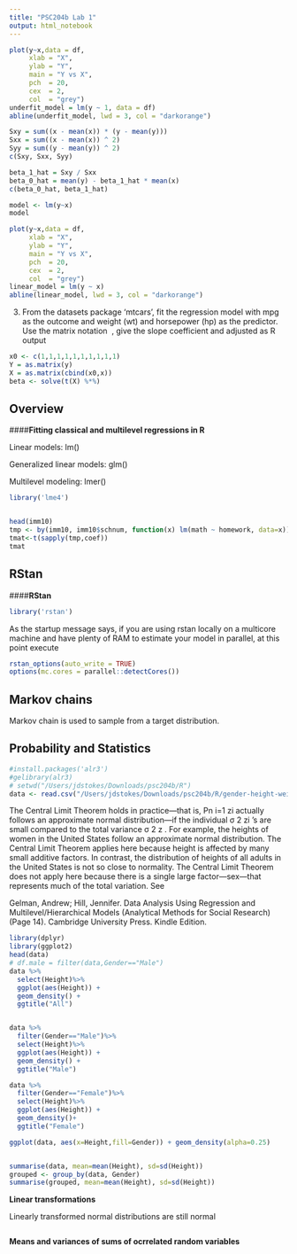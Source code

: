 ```yaml
---
title: "PSC204b Lab 1"
output: html_notebook
---
```





```r
plot(y~x,data = df,
     xlab = "X",
     ylab = "Y",
     main = "Y vs X",
     pch  = 20,
     cex  = 2,
     col  = "grey")
underfit_model = lm(y ~ 1, data = df)
abline(underfit_model, lwd = 3, col = "darkorange")
```

```r
Sxy = sum((x - mean(x)) * (y - mean(y)))
Sxx = sum((x - mean(x)) ^ 2)
Syy = sum((y - mean(y)) ^ 2)
c(Sxy, Sxx, Syy)
```
```r
beta_1_hat = Sxy / Sxx
beta_0_hat = mean(y) - beta_1_hat * mean(x)
c(beta_0_hat, beta_1_hat)
```

```r
model <- lm(y~x)
model
```

```r
plot(y~x,data = df,
     xlab = "X",
     ylab = "Y",
     main = "Y vs X",
     pch  = 20,
     cex  = 2,
     col  = "grey")
linear_model = lm(y ~ x)
abline(linear_model, lwd = 3, col = "darkorange")
```

3. From the datasets package ‘mtcars’, fit the regression model with mpg as the outcome and weight (wt) and horsepower (hp) as the predictor. Use the matrix notation  , give the slope coefficient and adjusted  as R output

```r
x0 <- c(1,1,1,1,1,1,1,1,1,1)
Y = as.matrix(y)
X = as.matrix(cbind(x0,x))
beta <- solve(t(X) %*%) 
```




















Overview
-----------------------------------------------------------------------------

####**Fitting classical and multilevel regressions in R**

Linear models: lm()

Generalized linear models: glm()

Multilevel modeling: lmer()

```r
library('lme4')


head(imm10)
tmp <- by(imm10, imm10$schnum, function(x) lm(math ~ homework, data=x))
tmat<-t(sapply(tmp,coef))
tmat

```

RStan
-----------------------------------------------------------------------------

####**RStan**

```r
library('rstan')

```

As the startup message says, if you are using rstan locally on a multicore machine and have plenty of RAM to estimate your model in parallel, at this point execute


```r
rstan_options(auto_write = TRUE)
options(mc.cores = parallel::detectCores())
```



Markov chains
-----------------------------------------------------------------------------
 Markov chain is used to sample from a target distribution. 





Probability and Statistics
-----------------------------------------------------------------------------

```r
#install.packages('alr3')
#gelibrary(alr3)
# setwd("/Users/jdstokes/Downloads/psc204b/R")
data <- read.csv("/Users/jdstokes/Downloads/psc204b/R/gender-height-weight.csv",header=T)
```
The Central Limit Theorem holds in practice—that is, Pn i=1 zi actually follows an approximate normal distribution—if the individual σ 2 zi ’s are small compared to the total variance σ 2 z . For example, the heights of women in the United States follow an approximate normal distribution. The Central Limit Theorem applies here because height is affected by many small additive factors. In contrast, the distribution of heights of all adults in the United States is not so close to normality. The Central Limit Theorem does not apply here because there is a single large factor—sex—that represents much of the total variation. See

Gelman, Andrew; Hill, Jennifer. Data Analysis Using Regression and Multilevel/Hierarchical Models (Analytical Methods for Social Research) (Page 14). Cambridge University Press. Kindle Edition. 
```r
library(dplyr)
library(ggplot2)
head(data)
# df.male = filter(data,Gender=="Male")
data %>%
  select(Height)%>%
  ggplot(aes(Height)) +
  geom_density() +
  ggtitle("All")


data %>%
  filter(Gender=="Male")%>%
  select(Height)%>%
  ggplot(aes(Height)) +
  geom_density() +
  ggtitle("Male")

data %>%
  filter(Gender=="Female")%>%
  select(Height)%>%
  ggplot(aes(Height)) +
  geom_density()+
  ggtitle("Female")

ggplot(data, aes(x=Height,fill=Gender)) + geom_density(alpha=0.25)


summarise(data, mean=mean(Height), sd=sd(Height))
grouped <- group_by(data, Gender)
summarise(grouped, mean=mean(Height), sd=sd(Height))

```


**Linear transformations** 

Linearly transformed normal distributions are still normal

```r

```


**Means and variances of sums of ocrrelated random variables**


